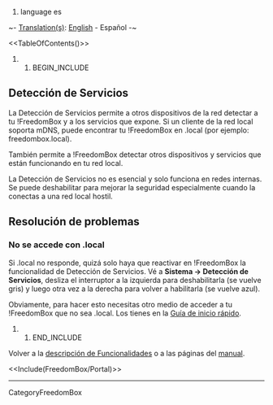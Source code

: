 #language es

~- [[DebianWiki/EditorGuide#translation|Translation(s)]]: [[FreedomBox/Manual/ServiceDiscovery|English]] - Español -~

<<TableOfContents()>>

## BEGIN_INCLUDE

== Detección de Servicios ==

La Detección de Servicios permite a otros dispositivos de la red detectar a tu !FreedomBox y a los servicios que expone. Si un cliente de la red local soporta mDNS, puede encontrar tu !FreedomBox en <hostname>.local (por ejemplo: freedombox.local).

También permite a !FreedomBox detectar otros dispositivos y servicios que están funcionando en tu red local.   

La Detección de Servicios no es esencial y solo funciona en redes internas. Se puede deshabilitar para mejorar la seguridad especialmente cuando la conectas a una red local hostil.

== Resolución de problemas ==

=== No se accede con <hostname>.local ===

Si <hostname>.local no responde, quizá solo haya que reactivar en !FreedomBox la funcionalidad de Detección de Servicios.
Vé a '''Sistema -> Detección de Servicios''', desliza el interruptor a la izquierda para deshabilitarla (se vuelve gris) y luego otra vez a la derecha para volver a habilitarla (se vuelve azul).

Obviamente, para hacer esto necesitas otro medio de acceder a tu !FreedomBox que no sea <hostname>.local. Los tienes en la [[es/FreedomBox/Manual/QuickStart|Guía de inicio rápido]].

## END_INCLUDE

Volver a la [[es/FreedomBox/Features|descripción de Funcionalidades]] o a las páginas del [[es/FreedomBox/Manual|manual]].

<<Include(FreedomBox/Portal)>>

----
CategoryFreedomBox
